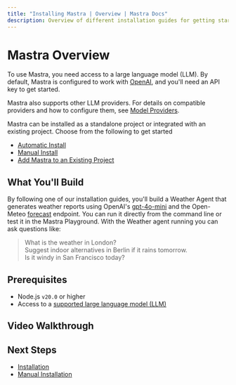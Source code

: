 ```yaml
---
title: "Installing Mastra | Overview | Mastra Docs"
description: Overview of different installation guides for getting started with Mastra.
---
```



# Mastra Overview

To use Mastra, you need access to a large language model (LLM). By default, Mastra is configured to work with [OpenAI](https://platform.openai.com/), and you'll need an API key to get started.

Mastra also supports other LLM providers. For details on compatible providers and how to configure them, see [Model Providers](/docs/getting-started/model-providers).

Mastra can be installed as a standalone project or integrated with an existing project. Choose from the following to get started

- [Automatic Install](/docs/getting-started/installation)
- [Manual Install](/docs/getting-started/manual-installation)
- [Add Mastra to an Existing Project](/docs/getting-started/existing-install)


## What You'll Build

By following one of our installation guides, you'll build a Weather Agent that generates weather reports using OpenAI's [gpt-4o-mini](https://platform.openai.com/docs/models/gpt-4o-mini) and the Open-Meteo [forecast](https://open-meteo.com/en/docs#api_documentation) endpoint. You can run it directly from the command line or test it in the Mastra Playground. With the Weather agent running you can ask questions like:

> What is the weather in London? <br/>
> Suggest indoor alternatives in Berlin if it rains tomorrow. <br />
> Is it windy in San Francisco today?

## Prerequisites

- Node.js `v20.0` or higher
- Access to a [supported large language model (LLM)](/docs/frameworks/ai-sdk)

## Video Walkthrough

<YouTube id="spGlcTEjuXY" />


## Next Steps

- [Installation](/docs/getting-started/installation)
- [Manual Installation](/docs/getting-started/manual-installation)
